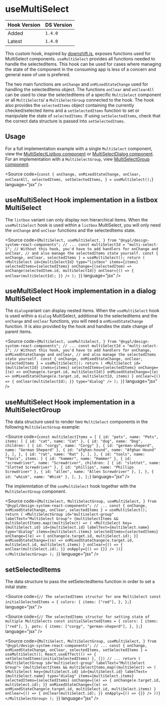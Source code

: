 
<Meta title="Hooks/useMultiSelect" />

# useMultiSelect

| Hook Version | DS Version |
| ------------ | ---------- |
| Added        | `1.4.0`    |
| Latest       | `1.4.0`    |

This custom hook, inspired by [downshift.js](https://www.downshift-js.com/),
exposes functions used for MultiSelect components. `useMultiSelect` provides all functions needed to handle the selectedItems. This hook can be used for
cases where managing the state of the component in the consuming app is less of a concern and general ease of use is prefered.

The two main functions are `onChange` and `onMixedStateChange` used for handling the selectedItems object. The functions `onClear` and `onClearAll`
can be used to clear the selectedItems of a specific `MultiSelect` component or all `MultiSelect`s/ a `MultiSelectGroup` connected to the hook.
The hook also provides the `selectedItems` object containing the currently checked/selected items and a `setSelectedItems`
function to set or manipulate the state of `selectedItems`. If using `setSelectedItems`, check that the correct data structure is passed into `setSelectedItems`.

## Usage

For a full implementation example with a single `MultiSelect` component, view the [MultiSelectListbox component](https://github.com/NYPL/nypl-design-system/blob/development/src/components/MultiSelect/MultiSelectListbox.tsx) or [MultiSelectDialog component](https://github.com/NYPL/nypl-design-system/blob/development/src/components/MultiSelect/MultiSelectDialog.tsx).
For an implementation with a `MultiSelectGroup`, view [MultiSelectGroup component](https://github.com/NYPL/nypl-design-system/blob/development/src/components/MultiSelectGroup/MultiSelectGroup.tsx).

<Source
  code={`
const {
  onChange,
  onMixedStateChange,
  onClear,
  onClearAll,
  selectedItems,
  setSelectedItems,
} = useMultiSelect();
`}
  language="jsx"
/>

## useMultiSelect Hook implementation in a listbox MultiSelect

The `listbox` variant can only display non hierarchical items.
When the `useMultiSelect` hook is used within a `listbox` MultiSelect, you will only need the `onChange` and `onClear` functions and the selectedItems state.

<Source
  code={`
  MultiSelect,
  useMultiSelect,
} from "@nypl/design-system-react-components";
// ...
  const multiSelectId = "multi-select-1";
  // Without this hook, you'd have to add handlers for onChange and onClear,
  // and also manage the selectedItems state yourself.
  const { onChange, onClear, selectedItems } = useMultiSelect();
  return (
    <MultiSelect
      id={multiSelectId}
      type="listbox"
      items={items}
      selectedItems={selectedItems}
      onChange={(selectedItem) => onChange(selectedItem.id, multiSelectId)}
      onClear={() => {
        onClear(multiSelectId);
      }}
    />
  );
}
`}
  language="jsx"
/>

## useMultiSelect Hook implementation in a dialog MultiSelect

The `dialog`variant can display nested items.
When the `useMultiSelect` hook is used within a `dialog` MultiSelect, additional to the selectedItems and the `onChange` and `onClear` functions, you will need
a `onMixedStateChange` function. It is also provided by the hook and handles the state change of parent items.

<Source
  code={`
  MultiSelect,
  useMultiSelect,
} from "@nypl/design-system-react-components";
// ...
  const multiSelectId = "multi-select-1";
  // Without this hook, you'd have to add handlers for onChange, onMixedStateChange and onClear,
  // and also manage the selectedItems state yourself.
  const { onChange, onMixedStateChange, onClear, selectedItems } =
    useMultiSelect();
  return (
    <MultiSelect
      id={multiSelectId}
      items={items}
      selectedItems={selectedItems}
      onChange={(e) => onChange(e.target.id, multiSelectId)}
      onMixedStateChange={(e) =>
        onMixedStateChange(e.target.id, multiSelectId, items)
      }
      onClear={() => {
        onClear(multiSelectId);
      }}
      type="dialog"
    />
  );
}
`}
  language="jsx"
/>

## useMultiSelect Hook implementation in a MultiSelectGroup

The data structure used to render two `MultiSelect` components in the following `MultiSelectGroup` example:

<Source
  code={`
const multiSelectItems = [
  {
    id: "pets",
    name: "Pets",
    items: [
      { id: "cat", name: "Cat" },
      {
        id: "dog",
        name: "Dog",
        children: [
          { id: "corgy", name: "Corgy" },
          { id: "german-sheperd", name: "German Sheperd" },
          { id: "afghan-hound", name: "Afghan Hound" },
        ],
      },
      { id: "rat", name: "Rat" },
    ],
  },
  {
    id: "tools",
    name: "Tools",
    items: [
      { id: "hammer", name: "Hammer" },
      {
        id: "screwdriver",
        name: "Screwdriver",
        children: [
          { id: "slottet", name: "Slotted Screwdriver" },
          { id: "phillips", name: "Phillips Screwdriver" },
          { id: "allen", name: "Allen Screwdriver" },
        ],
      },
      { id: "whisk", name: "Whisk" },
    ],
  },
];
`}
  language="jsx"
/>

The implemntation of the `useMultiSelect` hook together with the `MultiSelectGroup` component.

<Source
  code={`
  MultiSelect,
  MultiSelectGroup,
  useMultiSelect,
} from "@nypl/design-system-react-components";
// ...
  const { onChange, onMixedStateChange, onClear, selectedItems } =
    useMultiSelect();
  return (
    <MultiSelectGroup id="multiselect-group" labelText="MultiSelect Group">
      {multiSelectItems &&
        multiSelectItems.map((multiSelect) => (
          <MultiSelect
            key={multiSelect.id}
            id={multiSelect.id}
            labelText={multiSelect.name}
            type="dialog"
            items={multiSelect.items}
            selectedItems={selectedItems}
            onChange={(e) => {
              onChange(e.target.id, multiSelect.id);
            }}
            onMixedStateChange={(e) =>
              onMixedStateChange(e.target.id, multiSelect.id, multiSelect.items)
            }
            onClear={() => {
              onClear(multiSelect.id);
            }}
            onApply={() => {}}
          />
        ))}
    </MultiSelectGroup>
  );
}
`}
  language="jsx"
/>

## setSelectedItems

The data structure to pass the setSelectedItems function in order to set a inital state:

<Source
  code={`
// The selectedItems structur for one MultiSelect
const initialSelectedItems = {
  colors: {
    items: ["red"],
  },
};
`}
  language="jsx"
/>

<Source
  code={`
// The selectedItems structur for setting state of multiple MultiSelects
const initialSelectedItems = {
  colors: {
    items: ["red"],
  },
  pets: {
    items: ["corgy", "german-sheperd"],
  },
};
`}
  language="jsx"
/>

<Source
  code={`
  MultiSelect,
  MultiSelectGroup,
  useMultiSelect,
} from "@nypl/design-system-react-components";
// ...
  const { onChange, onMixedStateChange, onClear, selectedItems, setSelectedItems } =
    useMultiSelect();
  React.useEffect(() => {
    setSelectedItems(initialSelectedItems)
  }, [])
  // ...
  return (
    <MultiSelectGroup id="multiselect-group" labelText="MultiSelect Group">
      {multiSelectItems &&
        multiSelectItems.map((multiSelect) => (
          <MultiSelect
            key={multiSelect.id}
            id={multiSelect.id}
            labelText={multiSelect.name}
            type="dialog"
            items={multiSelect.items}
            selectedItems={selectedItems}
            onChange={(e) => {
              onChange(e.target.id, multiSelect.id);
            }}
            onMixedStateChange={(e) =>
              onMixedStateChange(e.target.id, multiSelect.id, multiSelect.items)
            }
            onClear={() => {
              onClear(multiSelect.id);
            }}
            onApply={() => {}}
          />
        ))}
    </MultiSelectGroup>
  );
}
`}
  language="jsx"
/>
